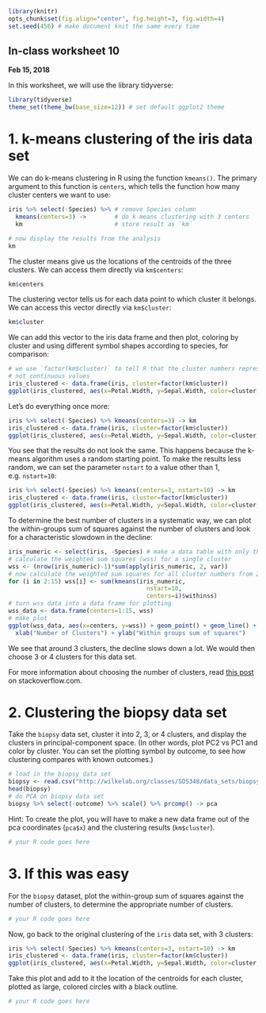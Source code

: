 ```r
library(knitr)
opts_chunk$set(fig.align="center", fig.height=3, fig.width=4)
set.seed(456) # make document knit the same every time
```
## In-class worksheet 10
**Feb 15, 2018**

In this worksheet, we will use the library tidyverse:
```r
library(tidyverse)
theme_set(theme_bw(base_size=12)) # set default ggplot2 theme
```


# 1. k-means clustering of the iris data set

We can do k-means clustering in R using the function `kmeans()`. The primary argument to this function is `centers`, which tells the function how many cluster centers we want to use:
```r
iris %>% select(-Species) %>% # remove Species column
  kmeans(centers=3) ->        # do k-means clustering with 3 centers
  km                          # store result as `km`

# now display the results from the analysis
km
```
The cluster means give us the locations of the centroids of the three clusters. We can access them directly via `km$centers`:
```r
km$centers
```

The clustering vector tells us for each data point to which cluster it belongs. We can access this vector directly via `km$cluster`:
```r
km$cluster
```

We can add this vector to the iris data frame and then plot, coloring by cluster and using different symbol shapes according to species, for comparison:
```r
# we use `factor(km$cluster)` to tell R that the cluster numbers represent distinct categories,
# not continuous values 
iris_clustered <- data.frame(iris, cluster=factor(km$cluster))
ggplot(iris_clustered, aes(x=Petal.Width, y=Sepal.Width, color=cluster, shape=Species)) + geom_point()
```
Let's do everything once more:
```r
iris %>% select(-Species) %>% kmeans(centers=3) -> km
iris_clustered <- data.frame(iris, cluster=factor(km$cluster))
ggplot(iris_clustered, aes(x=Petal.Width, y=Sepal.Width, color=cluster, shape=Species)) + geom_point()
```
You see that the results do not look the same. This happens because the k-means algorithm uses a random starting point. To make the results less random, we can set the parameter `nstart` to a value other than 1, e.g. `nstart=10`:
```r
iris %>% select(-Species) %>% kmeans(centers=3, nstart=10) -> km
iris_clustered <- data.frame(iris, cluster=factor(km$cluster))
ggplot(iris_clustered, aes(x=Petal.Width, y=Sepal.Width, color=cluster, shape=Species)) + geom_point()
```

To determine the best number of clusters in a systematic way, we can plot the within-groups sum of squares against the number of clusters and look for a characteristic slowdown in the decline:
```r
iris_numeric <- select(iris, -Species) # make a data table with only the numeric measurements from iris
# calculate the weighted sum squares (wss) for a single cluster
wss <- (nrow(iris_numeric)-1)*sum(apply(iris_numeric, 2, var))
# now calculate the weighted sum squares for all cluster numbers from 2 to 15
for (i in 2:15) wss[i] <- sum(kmeans(iris_numeric,
                                       nstart=10,
                                       centers=i)$withinss)
# turn wss data into a data frame for plotting
wss_data <- data.frame(centers=1:15, wss)
# make plot
ggplot(wss_data, aes(x=centers, y=wss)) + geom_point() + geom_line() +
  xlab("Number of Clusters") + ylab("Within groups sum of squares")
```
We see that around 3 clusters, the decline slows down a lot. We would then choose 3 or 4 clusters for this data set.

For more information about choosing the number of clusters, read [this post](http://stackoverflow.com/a/15376462/4975218) on stackoverflow.com.


# 2. Clustering the biopsy data set

Take the `biopsy` data set, cluster it into 2, 3, or 4 clusters, and display the clusters in principal-component space. (In other words, plot PC2 vs PC1 and color by cluster. You can set the plotting symbol by outcome, to see how clustering compares with known outcomes.)
```r
# load in the biopsy data set
biopsy <- read.csv("http://wilkelab.org/classes/SDS348/data_sets/biopsy.csv")
head(biopsy)
# do PCA on biopsy data set
biopsy %>% select(-outcome) %>% scale() %>% prcomp() -> pca
```

Hint: To create the plot, you will have to make a new data frame out of the pca coordinates (`pca$x`) and the clustering results (`km$cluster`).
```r
# your R code goes here
```

# 3. If this was easy

For the `biopsy` dataset, plot the within-group sum of squares against the number of clusters, to determine the appropriate number of clusters.
```r
# your R code goes here
```


Now, go back to the original clustering of the `iris` data set, with 3 clusters:
```r
iris %>% select(-Species) %>% kmeans(centers=3, nstart=10) -> km
iris_clustered <- data.frame(iris, cluster=factor(km$cluster))
ggplot(iris_clustered, aes(x=Petal.Width, y=Sepal.Width, color=cluster, shape=Species)) + geom_point()
```
Take this plot and add to it the location of the centroids for each cluster, plotted as large, colored circles with a black outline.

```r
# your R code goes here
```